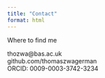 ```yaml
---
title: "Contact"
format: html
---
```


:::: {.card}
::: {.card-header}
Where to find me
:::
::: {.card-body}
<i class="fa fa-envelope"></i> thozwa@bas.ac.uk  
<i class="fa fa-github"></i> github.com/thomaszwagerman  
<i class="fa fa-orcid"></i> ORCID: 0009-0003-3742-3234
:::
::::